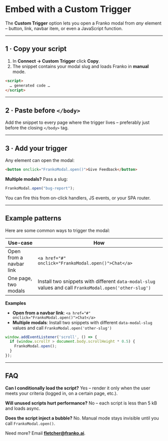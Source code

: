 # Embed with a Custom Trigger

The **Custom Trigger** option lets you open a Franko modal from *any* element – button, link, navbar item, or even a JavaScript function.

---

## 1 · Copy your script

1. In **Connect → Custom Trigger** click **Copy**.
2. The snippet contains your modal slug and loads Franko in **manual** mode.

```html
<script>
  … generated code …
</script>
```

---

## 2 · Paste before `</body>`

Add the snippet to every page where the trigger lives – preferably just before the closing `</body>` tag.

---

## 3 · Add your trigger

Any element can open the modal:

```html
<button onclick="FrankoModal.open()">Give Feedback</button>
```

**Multiple modals?** Pass a slug:

```js
FrankoModal.open("bug-report");
```

You can fire this from on-click handlers, JS events, or your SPA router.

---

## Example patterns

Here are some common ways to trigger the modal:

| Use-case | How |
|----------|-----|
| Open from a navbar link | `<a href="#" onclick="FrankoModal.open()">Chat</a>` |
| One page, two modals | Install two snippets with different `data-modal-slug` values and call `FrankoModal.open('other-slug')` |

**Examples**

- **Open from a navbar link**: `<a href="#" onclick="FrankoModal.open()">Chat</a>`
- **Multiple modals**: Install two snippets with different `data-modal-slug` values and call `FrankoModal.open('other-slug')`

```js
window.addEventListener('scroll', () => {
  if (window.scrollY > document.body.scrollHeight * 0.5) {
    FrankoModal.open();
  }
});
```

---

## FAQ

**Can I conditionally load the script?** Yes – render it only when the user meets your criteria (logged in, on a certain page, etc.).

**Will unused scripts hurt performance?** No – each script is less than 5 kB and loads async.

**Does the script inject a bubble?** No. Manual mode stays invisible until you call `FrankoModal.open()`.

Need more? Email **fletcher@franko.ai**. 
